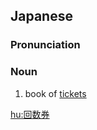 ==Japanese==
{{ja-kanjitab|かい|すう|けん|yomi=on}}

===Pronunciation===
{{ja-pron|かいすうけん|y=on}}

===Noun===
{{ja-noun|かいすうけん}}

# book of [[tickets]]

[[hu:回数券]]
